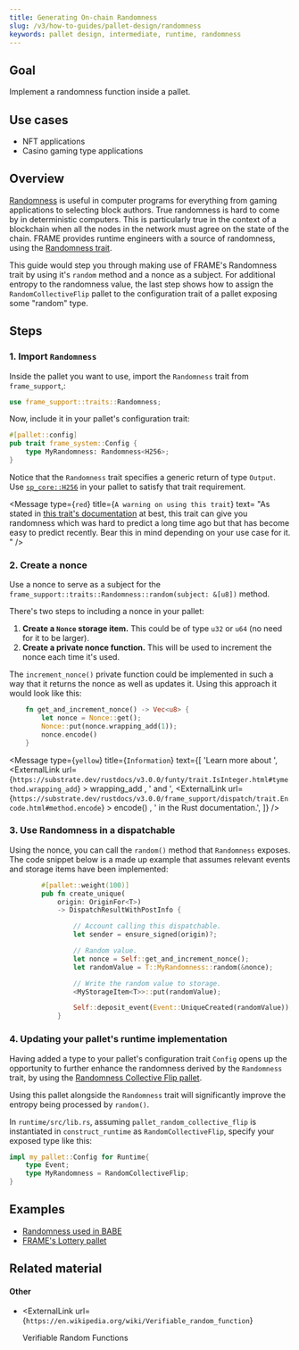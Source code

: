 ```yaml
---
title: Generating On-chain Randomness
slug: /v3/how-to-guides/pallet-design/randomness
keywords: pallet design, intermediate, runtime, randomness
---
```


## Goal

Implement a randomness function inside a pallet.

## Use cases

- NFT applications
- Casino gaming type applications

## Overview

[Randomness][randomness-kb] is useful in computer programs for everything from gaming applications to selecting block
authors. True randomness is hard to come by in deterministic computers. This is particularly true in the context
of a blockchain when all the nodes in the network must agree on the state of the chain. FRAME provides runtime engineers
with a source of randomness, using the [Randomness trait][randomness-rustdocs].

This guide would step you through making use of FRAME's Randomness trait by using it's `random` method and a nonce as a subject.
For additional entropy to the randomness value, the last step shows how to assign the `RandomCollectiveFlip` pallet
to the configuration trait of a pallet exposing some "random" type.

## Steps

### 1. Import `Randomness`

Inside the pallet you want to use, import the `Randomness` trait from `frame_support`,:

```rust
use frame_support::traits::Randomness;
```

Now, include it in your pallet's configuration trait:

```rust
#[pallet::config]
pub trait frame_system::Config {
    type MyRandomness: Randomness<H256>;
}
```

Notice that the `Randomness` trait specifies a generic return of type `Output`. Use [`sp_core::H256`][h256-rustdocs] in your pallet
to satisfy that trait requirement.

<Message
  type={`red`}
  title={`A warning on using this trait`}
  text=
     "As stated in
     [this trait's documentation](https://substrate.dev/rustdocs/v3.0.0/frame_support/traits/trait.Randomness.html)
     at best, this trait can give you randomness which was hard to predict a long time ago 
     but that has become easy to predict recently. 
     Bear this in mind depending on your use case for it.
     "
/>

### 2. Create a nonce

Use a nonce to serve as a subject for the `frame_support::traits::Randomness::random(subject: &[u8])` method.

There's two steps to including a nonce in your pallet:

1. **Create a `Nonce` storage item.** This could be of type `u32` or `u64` (no need for it to be larger).
2. **Create a private nonce function.** This will be used to increment the nonce each time it's used.

The `increment_nonce()` private function could be implemented in such a way that it returns the nonce as well as
updates it. Using this approach it would look like this:

```rust
    fn get_and_increment_nonce() -> Vec<u8> {
        let nonce = Nonce::get();
        Nonce::put(nonce.wrapping_add(1));
        nonce.encode()
    }
```

<Message
  type={`yellow`}
  title={`Information`}
  text={[
    'Learn more about ',
    <ExternalLink
      url={`https://substrate.dev/rustdocs/v3.0.0/funty/trait.IsInteger.html#tymethod.wrapping_add`}
    >
      wrapping_add
    </ExternalLink>,
    ' and ',
    <ExternalLink
      url={`https://substrate.dev/rustdocs/v3.0.0/frame_support/dispatch/trait.Encode.html#method.encode`}
    >
      encode()
    </ExternalLink>,
    ' in the Rust documentation.',
  ]}
/>

### 3. Use Randomness in a dispatchable

Using the nonce, you can call the `random()` method that `Randomness` exposes. The code snippet below is a made up example
that assumes relevant events and storage items have been implemented:

```rust
        #[pallet::weight(100)]
        pub fn create_unique(
			origin: OriginFor<T>)
			-> DispatchResultWithPostInfo {

                // Account calling this dispatchable.
                let sender = ensure_signed(origin)?;

                // Random value.
				let nonce = Self::get_and_increment_nonce();
                let randomValue = T::MyRandomness::random(&nonce);

                // Write the random value to storage.
                <MyStorageItem<T>>::put(randomValue);

                Self::deposit_event(Event::UniqueCreated(randomValue));
            }
```

### 4. Updating your pallet's runtime implementation

Having added a type to your pallet's configuration trait `Config` opens up the opportunity to further enhance the
randomness derived by the `Randomness` trait, by using the [Randomness Collective Flip pallet][rcf-pallet-rustdocs].

Using this pallet alongside the `Randomness` trait will significantly improve the entropy being processed by `random()`.

In `runtime/src/lib.rs`, assuming `pallet_random_collective_flip` is instantiated in `construct_runtime` as `RandomCollectiveFlip`, specify your exposed
type like this:

```rust
impl my_pallet::Config for Runtime{
    type Event;
    type MyRandomness = RandomCollectiveFlip;
}

```

## Examples

- [Randomness used in BABE](https://github.com/paritytech/substrate/blob/master/frame/babe/src/randomness.rs)
- [FRAME's Lottery pallet](https://github.com/paritytech/substrate/blob/master/frame/lottery/src/lib.rs#L471)

## Related material

#### Other

- <ExternalLink
    url={`https://en.wikipedia.org/wiki/Verifiable_random_function`}
  >
    Verifiable Random Functions
  </ExternalLink>

[randomness-kb]: https://substrate.dev/docs/en/knowledgebase/runtime/randomness
[randomness-rustdocs]: https://substrate.dev/rustdocs/v3.0.0/frame_support/traits/trait.Randomness.html
[h256-rustdocs]: https://substrate.dev/rustdocs/v3.0.0/sp_core/struct.H256.html
[rcf-pallet-rustdocs]: https://substrate.dev/rustdocs/v3.0.0/pallet_randomness_collective_flip/index.html
